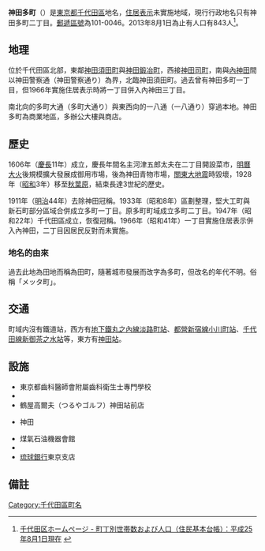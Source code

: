 {{pathnav|日本|東京都|千代田區|frame=1}}
{{Infobox Settlement
|official_name = 神田多町
|native_name =
|settlement_type = [[町|町]]
|image_skyline =
|imagesize =
|image_caption =
|image_flag =
|image_seal =
| image_map =
| map_caption =
|subdivision_type = [[國家|國家]]
|subdivision_name = [[File:Flag_of_Japan.svg|border]] [[日本|日本]]
|subdivision_type1 = [[都道府縣|都道府縣]]
|subdivision_name1 = [[File:Flag_of_Tokyo_Prefecture.svg|25px]] [[東京都|東京都]]
|subdivision_type2 = [[東京都區部|特別區]]
|subdivision_name2 = [[File:Flag_of_Chiyoda,_Tokyo.svg|25px]] [[千代田區|千代田區]]
|subdivision_type3 =
|subdivision_name3 =
|established_title =
|established_date =
|government_type =
|leader_title =
|leader_name =
|area_magnitude =
|area_total_sq_mi =
|area_total_km2 =
|area_land_sq_mi =
|area_land_km2 =
|area_urban_sq_mi =
|area_urban_km2 =
|area_metro_km2 =
|area_metro_sq_mi =
|population_as_of= 2013年（平成25年）8月1日
|population_footnotes =
|population_total = 843
|population_urban =
|population_metro =
|population_density_sq_mi =
|population_density_km2 =
| timezone = [[日本標準時間|JST]]
| utc_offset = +9
|timezone_DST =
|utc_offset_DST =
|latd=|latm=|lats=|latNS=
|longd=|longm=|longs=|longEW=
|elevation_footnotes=
|elevation_m =
|elevation_ft =
|postal_code_type = [[郵遞區號|郵遞區號]]
|postal_code = 101-0046　
|area_code =
|website =
|footnotes =
}}


'''神田多町'''（{{jpn|j=神田多町|hg=かんだたちょう|rm=Kanda-tachō|f=y}}）是[[東京都|東京都]][[千代田區|千代田區]]地名，[[住居表示|住居表示]]未實施地域，現行行政地名只有神田多町二丁目。[[郵遞區號|郵遞區號]]為101-0046。2013年8月1日為止有人口有843人<ref>[http://www.city.chiyoda.lg.jp/koho/kuse/gaiyo/toke/cho-setai/cho-setaih2508.html 千代田区ホームページ - 町丁別世帯数および人口（住民基本台帳）：平成25年8月1日現在] {{webarchive|url=https://web.archive.org/web/20131027221615/http://www.city.chiyoda.lg.jp/koho/kuse/gaiyo/toke/cho-setai/cho-setaih2508.html |date=2013-10-27 }}</ref>。

== 地理 ==
位於千代田區北部，東鄰[[神田須田町|神田須田町]]與[[神田鍛冶町|神田鍛冶町]]，西接[[神田司町|神田司町]]，南與[[內神田|內神田]]間以神田警察通（神田警察通り）為界，北臨神田須田町。過去曾有神田多町一丁目，但1966年實施住居表示時將一丁目併入內神田三丁目。

南北向的多町大通（多町大通り）與東西向的一八通（一八通り）穿過本地。神田多町為商業地區，多辦公大樓與商店。

== 歷史 ==
1606年（[[慶長|慶長]]11年）成立，慶長年間名主河津五郎太夫在二丁目開設菜市，[[明曆大火|明曆大火]]後規模擴大發展成御用市場，後為神田青物市場，[[關東大地震|關東大地震]]時毀壞，1928年（[[昭和|昭和]]3年）移至[[秋葉原|秋葉原]]，結束長達3世紀的歷史。

1911年（[[明治|明治]]44年）去除神田冠稱。1933年（昭和8年）區劃整理，堅大工町與新石町部分區域合併成立多町一丁目。原多町町域成立多町二丁目。1947年（昭和22年）千代田區成立，恢復冠稱。1966年（昭和41年）一丁目實施住居表示併入內神田，二丁目因居民反對而未實施。

=== 地名的由來 ===
過去此地為田地而稱為田町，隨著城市發展而改字為多町，但改名的年代不明。俗稱「メッタ町」。

== 交通 ==
町域内沒有鐵道站，西方有[[東京地下鐵丸之內線|地下鐵丸之內線]][[淡路町站|淡路町站]]、[[都營地下鐵新宿線|都營新宿線]][[小川町站_(東京都)|小川町站]]、[[東京地下鐵千代田線|千代田線]][[新御茶之水站|新御茶之水站]]等，東方有[[神田站_(東京都)|神田站]]。
== 設施 ==
*東京都齒科醫師會附屬齒科衛生士專門學校
*{{link-ja|早川書房|早川書房}}
*鶴屋高爾夫（つるやゴルフ）神田站前店
*{{link-ja|京王布萊索酒店|京王プレッソイン}}神田
*煤氣石油機器會館
*{{link-ja|日本信用情報機構|日本信用情報機構}}
*[[琉球銀行|琉球銀行]]東京支店

== 備註 ==
{{reflist}}

{{千代田區的町名}}

{{DEFAULTSORT:Kanda-Tacho}}
[[Category:千代田區町名|Category:千代田區町名]]